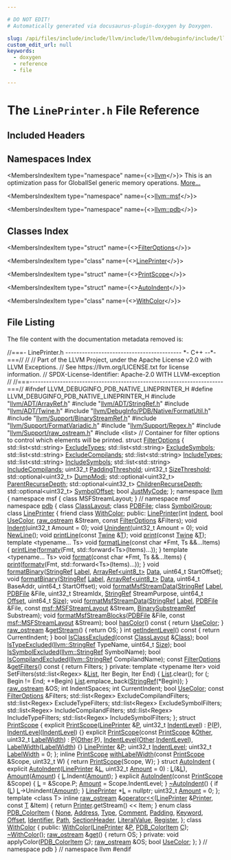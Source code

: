 ```yaml
---

# DO NOT EDIT!
# Automatically generated via docusaurus-plugin-doxygen by Doxygen.

slug: /api/files/include/include/llvm/include/llvm/debuginfo/include/llvm/debuginfo/pdb/include/llvm/debuginfo/pdb/native/lineprinter-h
custom_edit_url: null
keywords:
  - doxygen
  - reference
  - file

---
```





# The `LinePrinter.h` File Reference

<DoxygenPage pluginConfig={pluginConfig}>



## Included Headers

<IncludesList>
<IncludesListItem
  filePath="llvm/ADT/ArrayRef.h"
  permalink="/docs/api/files/include/include/llvm/include/llvm/adt/arrayref-h"
  isLocal="true" />
<IncludesListItem
  filePath="llvm/ADT/StringRef.h"
  permalink="/docs/api/files/include/include/llvm/include/llvm/adt/stringref-h"
  isLocal="true" />
<IncludesListItem
  filePath="llvm/ADT/Twine.h"
  permalink="/docs/api/files/include/include/llvm/include/llvm/adt/twine-h"
  isLocal="true" />
<IncludesListItem
  filePath="llvm/DebugInfo/PDB/Native/FormatUtil.h"
  permalink="/docs/api/files/include/include/llvm/include/llvm/debuginfo/include/llvm/debuginfo/pdb/include/llvm/debuginfo/pdb/native/formatutil-h"
  isLocal="true" />
<IncludesListItem
  filePath="llvm/Support/BinaryStreamRef.h"
  permalink="/docs/api/files/include/include/llvm/include/llvm/support/binarystreamref-h"
  isLocal="true" />
<IncludesListItem
  filePath="llvm/Support/FormatVariadic.h"
  permalink="/docs/api/files/include/include/llvm/include/llvm/support/formatvariadic-h"
  isLocal="true" />
<IncludesListItem
  filePath="llvm/Support/Regex.h"
  permalink="/docs/api/files/include/include/llvm/include/llvm/support/regex-h"
  isLocal="true" />
<IncludesListItem
  filePath="llvm/Support/raw_ostream.h"
  permalink="/docs/api/files/include/include/llvm/include/llvm/support/raw-ostream-h"
  isLocal="true" />
<IncludesListItem
  filePath="list"
  permalink=""
  isLocal="false" />
</IncludesList>

## Namespaces Index

<MembersIndex>

<MembersIndexItem
  type="namespace"
  name={<><a href="/docs/api/namespaces/llvm">llvm</a></>}>
This is an optimization pass for GlobalISel generic memory operations. <a href="/docs/api/namespaces/llvm/#details">More...</a>
</MembersIndexItem>

<MembersIndexItem
  type="namespace"
  name={<><a href="/docs/api/namespaces/llvm/msf">llvm::msf</a></>}>
</MembersIndexItem>

<MembersIndexItem
  type="namespace"
  name={<><a href="/docs/api/namespaces/llvm/pdb">llvm::pdb</a></>}>
</MembersIndexItem>

</MembersIndex>

## Classes Index

<MembersIndex>

<MembersIndexItem
  type="struct"
  name={<><a href="/docs/api/structs/filteroptions">FilterOptions</a></>}>
</MembersIndexItem>

<MembersIndexItem
  type="class"
  name={<><a href="/docs/api/classes/llvm/pdb/lineprinter">LinePrinter</a></>}>
</MembersIndexItem>

<MembersIndexItem
  type="struct"
  name={<><a href="/docs/api/structs/llvm/pdb/printscope">PrintScope</a></>}>
</MembersIndexItem>

<MembersIndexItem
  type="struct"
  name={<><a href="/docs/api/structs/llvm/pdb/autoindent">AutoIndent</a></>}>
</MembersIndexItem>

<MembersIndexItem
  type="class"
  name={<><a href="/docs/api/classes/llvm/pdb/withcolor">WithColor</a></>}>
</MembersIndexItem>

</MembersIndex>


## File Listing

The file content with the documentation metadata removed is:

<ProgramListing>

<Link id="l00001" /><CodeLine lineNumber="1"><span class="doxyHighlightComment">//===- LinePrinter.h ------------------------------------------ &#42;- C++ --&#42;-===//</span></CodeLine>
<Link id="l00002" /><CodeLine lineNumber="2"><span class="doxyHighlightComment">//</span></CodeLine>
<Link id="l00003" /><CodeLine lineNumber="3"><span class="doxyHighlightComment">// Part of the LLVM Project, under the Apache License v2.0 with LLVM Exceptions.</span></CodeLine>
<Link id="l00004" /><CodeLine lineNumber="4"><span class="doxyHighlightComment">// See https://llvm.org/LICENSE.txt for license information.</span></CodeLine>
<Link id="l00005" /><CodeLine lineNumber="5"><span class="doxyHighlightComment">// SPDX-License-Identifier: Apache-2.0 WITH LLVM-exception</span></CodeLine>
<Link id="l00006" /><CodeLine lineNumber="6"><span class="doxyHighlightComment">//</span></CodeLine>
<Link id="l00007" /><CodeLine lineNumber="7"><span class="doxyHighlightComment">//===----------------------------------------------------------------------===//</span></CodeLine>
<Link id="l00008" /><CodeLine lineNumber="8"></CodeLine>
<Link id="l00009" /><CodeLine lineNumber="9"><span class="doxyHighlightPreprocessor">#ifndef LLVM&#95;DEBUGINFO&#95;PDB&#95;NATIVE&#95;LINEPRINTER&#95;H</span></CodeLine>
<Link id="l00010" /><CodeLine lineNumber="10"><span class="doxyHighlightPreprocessor">#define LLVM&#95;DEBUGINFO&#95;PDB&#95;NATIVE&#95;LINEPRINTER&#95;H</span></CodeLine>
<Link id="l00011" /><CodeLine lineNumber="11"></CodeLine>
<Link id="l00012" /><CodeLine lineNumber="12"><span class="doxyHighlightPreprocessor">#include &quot;<a href="/docs/api/files/include/include/llvm/include/llvm/adt/arrayref-h">llvm/ADT/ArrayRef.h</a>&quot;</span></CodeLine>
<Link id="l00013" /><CodeLine lineNumber="13"><span class="doxyHighlightPreprocessor">#include &quot;<a href="/docs/api/files/include/include/llvm/include/llvm/adt/stringref-h">llvm/ADT/StringRef.h</a>&quot;</span></CodeLine>
<Link id="l00014" /><CodeLine lineNumber="14"><span class="doxyHighlightPreprocessor">#include &quot;<a href="/docs/api/files/include/include/llvm/include/llvm/adt/twine-h">llvm/ADT/Twine.h</a>&quot;</span></CodeLine>
<Link id="l00015" /><CodeLine lineNumber="15"><span class="doxyHighlightPreprocessor">#include &quot;<a href="/docs/api/files/include/include/llvm/include/llvm/debuginfo/include/llvm/debuginfo/pdb/include/llvm/debuginfo/pdb/native/formatutil-h">llvm/DebugInfo/PDB/Native/FormatUtil.h</a>&quot;</span></CodeLine>
<Link id="l00016" /><CodeLine lineNumber="16"><span class="doxyHighlightPreprocessor">#include &quot;<a href="/docs/api/files/include/include/llvm/include/llvm/support/binarystreamref-h">llvm/Support/BinaryStreamRef.h</a>&quot;</span></CodeLine>
<Link id="l00017" /><CodeLine lineNumber="17"><span class="doxyHighlightPreprocessor">#include &quot;<a href="/docs/api/files/include/include/llvm/include/llvm/support/formatvariadic-h">llvm/Support/FormatVariadic.h</a>&quot;</span></CodeLine>
<Link id="l00018" /><CodeLine lineNumber="18"><span class="doxyHighlightPreprocessor">#include &quot;<a href="/docs/api/files/include/include/llvm/include/llvm/support/regex-h">llvm/Support/Regex.h</a>&quot;</span></CodeLine>
<Link id="l00019" /><CodeLine lineNumber="19"><span class="doxyHighlightPreprocessor">#include &quot;<a href="/docs/api/files/include/include/llvm/include/llvm/support/raw-ostream-h">llvm/Support/raw&#95;ostream.h</a>&quot;</span></CodeLine>
<Link id="l00020" /><CodeLine lineNumber="20"></CodeLine>
<Link id="l00021" /><CodeLine lineNumber="21"><span class="doxyHighlightPreprocessor">#include &lt;list&gt;</span></CodeLine>
<Link id="l00022" /><CodeLine lineNumber="22"></CodeLine>
<Link id="l00023" /><CodeLine lineNumber="23"><span class="doxyHighlightComment">// Container for filter options to control which elements will be printed.</span></CodeLine>
<Link id="l00024" /><CodeLine lineNumber="24" lineLink="/docs/api/structs/filteroptions"><span class="doxyHighlightKeyword">struct </span><span class="doxyHighlight"><a href="/docs/api/structs/filteroptions">FilterOptions</a> &#123;</span></CodeLine>
<Link id="l00025" /><CodeLine lineNumber="25" lineLink="/docs/api/structs/filteroptions/#a77331ae29b729be80f78c0ea92cb1962"><span class="doxyHighlight">  std::list&lt;std::string&gt; <a href="/docs/api/structs/filteroptions/#a77331ae29b729be80f78c0ea92cb1962">ExcludeTypes</a>;</span></CodeLine>
<Link id="l00026" /><CodeLine lineNumber="26" lineLink="/docs/api/structs/filteroptions/#afc4202e97c6068b80aeac14a198d63e3"><span class="doxyHighlight">  std::list&lt;std::string&gt; <a href="/docs/api/structs/filteroptions/#afc4202e97c6068b80aeac14a198d63e3">ExcludeSymbols</a>;</span></CodeLine>
<Link id="l00027" /><CodeLine lineNumber="27" lineLink="/docs/api/structs/filteroptions/#a99cb9205d334dab56c010ae0c034224b"><span class="doxyHighlight">  std::list&lt;std::string&gt; <a href="/docs/api/structs/filteroptions/#a99cb9205d334dab56c010ae0c034224b">ExcludeCompilands</a>;</span></CodeLine>
<Link id="l00028" /><CodeLine lineNumber="28" lineLink="/docs/api/structs/filteroptions/#a3d758f06422392a7e4425fe1cd12cc4b"><span class="doxyHighlight">  std::list&lt;std::string&gt; <a href="/docs/api/structs/filteroptions/#a3d758f06422392a7e4425fe1cd12cc4b">IncludeTypes</a>;</span></CodeLine>
<Link id="l00029" /><CodeLine lineNumber="29" lineLink="/docs/api/structs/filteroptions/#a479617a7fa02c10b6b9ecb6ed364b838"><span class="doxyHighlight">  std::list&lt;std::string&gt; <a href="/docs/api/structs/filteroptions/#a479617a7fa02c10b6b9ecb6ed364b838">IncludeSymbols</a>;</span></CodeLine>
<Link id="l00030" /><CodeLine lineNumber="30" lineLink="/docs/api/structs/filteroptions/#a0b6de7de240d4d3e70960a12c605d810"><span class="doxyHighlight">  std::list&lt;std::string&gt; <a href="/docs/api/structs/filteroptions/#a0b6de7de240d4d3e70960a12c605d810">IncludeCompilands</a>;</span></CodeLine>
<Link id="l00031" /><CodeLine lineNumber="31" lineLink="/docs/api/structs/filteroptions/#a8a3965f0f9023796409a6ce0adbf6dd2"><span class="doxyHighlight">  uint32&#95;t <a href="/docs/api/structs/filteroptions/#a8a3965f0f9023796409a6ce0adbf6dd2">PaddingThreshold</a>;</span></CodeLine>
<Link id="l00032" /><CodeLine lineNumber="32" lineLink="/docs/api/structs/filteroptions/#a685eeb3316d3a8ee9a1ac0301444a1d9"><span class="doxyHighlight">  uint32&#95;t <a href="/docs/api/structs/filteroptions/#a685eeb3316d3a8ee9a1ac0301444a1d9">SizeThreshold</a>;</span></CodeLine>
<Link id="l00033" /><CodeLine lineNumber="33" lineLink="/docs/api/structs/filteroptions/#a2d525e3a24602744ac40a123a28ca72f"><span class="doxyHighlight">  std::optional&lt;uint32&#95;t&gt; <a href="/docs/api/structs/filteroptions/#a2d525e3a24602744ac40a123a28ca72f">DumpModi</a>;</span></CodeLine>
<Link id="l00034" /><CodeLine lineNumber="34" lineLink="/docs/api/structs/filteroptions/#af2ed8b6ec2567421eaf2b9051c4b9ab2"><span class="doxyHighlight">  std::optional&lt;uint32&#95;t&gt; <a href="/docs/api/structs/filteroptions/#af2ed8b6ec2567421eaf2b9051c4b9ab2">ParentRecurseDepth</a>;</span></CodeLine>
<Link id="l00035" /><CodeLine lineNumber="35" lineLink="/docs/api/structs/filteroptions/#a7ca4df2d62c5b0ad798ceb0e99ae6ed3"><span class="doxyHighlight">  std::optional&lt;uint32&#95;t&gt; <a href="/docs/api/structs/filteroptions/#a7ca4df2d62c5b0ad798ceb0e99ae6ed3">ChildrenRecurseDepth</a>;</span></CodeLine>
<Link id="l00036" /><CodeLine lineNumber="36" lineLink="/docs/api/structs/filteroptions/#a7bad0a90c6d8848417ce7cf5788fac91"><span class="doxyHighlight">  std::optional&lt;uint32&#95;t&gt; <a href="/docs/api/structs/filteroptions/#a7bad0a90c6d8848417ce7cf5788fac91">SymbolOffset</a>;</span></CodeLine>
<Link id="l00037" /><CodeLine lineNumber="37" lineLink="/docs/api/structs/filteroptions/#a387d33290ad25f47f6c35043314500f0"><span class="doxyHighlight">  </span><span class="doxyHighlightKeywordType">bool</span><span class="doxyHighlight"> <a href="/docs/api/structs/filteroptions/#a387d33290ad25f47f6c35043314500f0">JustMyCode</a>;</span></CodeLine>
<Link id="l00038" /><CodeLine lineNumber="38"><span class="doxyHighlight">&#125;;</span></CodeLine>
<Link id="l00039" /><CodeLine lineNumber="39"></CodeLine>
<Link id="l00040" /><CodeLine lineNumber="40"><span class="doxyHighlightKeyword">namespace </span><span class="doxyHighlight"><a href="/docs/api/namespaces/llvm">llvm</a> &#123;</span></CodeLine>
<Link id="l00041" /><CodeLine lineNumber="41"><span class="doxyHighlightKeyword">namespace </span><span class="doxyHighlight">msf &#123;</span></CodeLine>
<Link id="l00042" /><CodeLine lineNumber="42"><span class="doxyHighlightKeyword">class </span><span class="doxyHighlight">MSFStreamLayout;</span></CodeLine>
<Link id="l00043" /><CodeLine lineNumber="43"><span class="doxyHighlight">&#125; </span><span class="doxyHighlightComment">// namespace msf</span></CodeLine>
<Link id="l00044" /><CodeLine lineNumber="44"><span class="doxyHighlightKeyword">namespace </span><span class="doxyHighlight"><a href="/docs/api/namespaces/llvm/pdb">pdb</a> &#123;</span></CodeLine>
<Link id="l00045" /><CodeLine lineNumber="45"></CodeLine>
<Link id="l00046" /><CodeLine lineNumber="46"><span class="doxyHighlightKeyword">class </span><span class="doxyHighlight"><a href="/docs/api/classes/llvm/pdb/classlayout">ClassLayout</a>;</span></CodeLine>
<Link id="l00047" /><CodeLine lineNumber="47"><span class="doxyHighlightKeyword">class </span><span class="doxyHighlight"><a href="/docs/api/classes/llvm/pdb/pdbfile">PDBFile</a>;</span></CodeLine>
<Link id="l00048" /><CodeLine lineNumber="48"><span class="doxyHighlightKeyword">class </span><span class="doxyHighlight"><a href="/docs/api/classes/llvm/pdb/symbolgroup">SymbolGroup</a>;</span></CodeLine>
<Link id="l00049" /><CodeLine lineNumber="49"></CodeLine>
<Link id="l00050" /><CodeLine lineNumber="50" lineLink="/docs/api/classes/llvm/pdb/lineprinter"><span class="doxyHighlightKeyword">class </span><span class="doxyHighlight"><a href="/docs/api/classes/llvm/pdb/lineprinter/#abe1f3d6f97dc0b1e90301a5cf1efbfa0">LinePrinter</a> &#123;</span></CodeLine>
<Link id="l00051" /><CodeLine lineNumber="51" lineLink="/docs/api/classes/llvm/pdb/lineprinter/#ab020300812c61b2e8b278fc3f2b90e19"><span class="doxyHighlight">  </span><span class="doxyHighlightKeyword">friend</span><span class="doxyHighlight"> </span><span class="doxyHighlightKeyword">class </span><span class="doxyHighlight"><a href="/docs/api/classes/llvm/pdb/lineprinter/#ab020300812c61b2e8b278fc3f2b90e19">WithColor</a>;</span></CodeLine>
<Link id="l00052" /><CodeLine lineNumber="52"></CodeLine>
<Link id="l00053" /><CodeLine lineNumber="53"><span class="doxyHighlightKeyword">public</span><span class="doxyHighlight">:</span></CodeLine>
<Link id="l00054" /><CodeLine lineNumber="54"><span class="doxyHighlight">  <a href="/docs/api/classes/llvm/pdb/lineprinter/#abe1f3d6f97dc0b1e90301a5cf1efbfa0">LinePrinter</a>(</span><span class="doxyHighlightKeywordType">int</span><span class="doxyHighlight"> <a href="/docs/api/classes/llvm/pdb/lineprinter/#aff65b72d93ef36f0804f334f97a07cc8">Indent</a>, </span><span class="doxyHighlightKeywordType">bool</span><span class="doxyHighlight"> <a href="/docs/api/files/lib/lib/support/withcolor-cpp/#aa02187bd9b39a38a9d8f65edf7995c8f">UseColor</a>, <a href="/docs/api/classes/llvm/raw-ostream">raw&#95;ostream</a> &amp;Stream,</span></CodeLine>
<Link id="l00055" /><CodeLine lineNumber="55"><span class="doxyHighlight">              </span><span class="doxyHighlightKeyword">const</span><span class="doxyHighlight"> <a href="/docs/api/structs/filteroptions">FilterOptions</a> &amp;Filters);</span></CodeLine>
<Link id="l00056" /><CodeLine lineNumber="56"></CodeLine>
<Link id="l00057" /><CodeLine lineNumber="57"><span class="doxyHighlight">  </span><span class="doxyHighlightKeywordType">void</span><span class="doxyHighlight"> <a href="/docs/api/classes/llvm/pdb/lineprinter/#aff65b72d93ef36f0804f334f97a07cc8">Indent</a>(uint32&#95;t Amount = 0);</span></CodeLine>
<Link id="l00058" /><CodeLine lineNumber="58"><span class="doxyHighlight">  </span><span class="doxyHighlightKeywordType">void</span><span class="doxyHighlight"> <a href="/docs/api/classes/llvm/pdb/lineprinter/#a4f169af210cc9ef09bfdbf912ff84d3f">Unindent</a>(uint32&#95;t Amount = 0);</span></CodeLine>
<Link id="l00059" /><CodeLine lineNumber="59"><span class="doxyHighlight">  </span><span class="doxyHighlightKeywordType">void</span><span class="doxyHighlight"> <a href="/docs/api/classes/llvm/pdb/lineprinter/#a52b2321c96e1591015daa0ea9caec53a">NewLine</a>();</span></CodeLine>
<Link id="l00060" /><CodeLine lineNumber="60"></CodeLine>
<Link id="l00061" /><CodeLine lineNumber="61"><span class="doxyHighlight">  </span><span class="doxyHighlightKeywordType">void</span><span class="doxyHighlight"> <a href="/docs/api/classes/llvm/pdb/lineprinter/#a2b215cbbcaae2066e937d906983ce3dd">printLine</a>(</span><span class="doxyHighlightKeyword">const</span><span class="doxyHighlight"> <a href="/docs/api/classes/llvm/twine">Twine</a> &amp;<a href="/docs/api/files/lib/lib/target/lib/target/mips/mips16isellowering-cpp/#a0acb682b8260ab1c60b918599864e2e5">T</a>);</span></CodeLine>
<Link id="l00062" /><CodeLine lineNumber="62"><span class="doxyHighlight">  </span><span class="doxyHighlightKeywordType">void</span><span class="doxyHighlight"> <a href="/docs/api/classes/llvm/pdb/lineprinter/#a06a3f5b644b5e169772cfa7a8ec7a027">print</a>(</span><span class="doxyHighlightKeyword">const</span><span class="doxyHighlight"> <a href="/docs/api/classes/llvm/twine">Twine</a> &amp;<a href="/docs/api/files/lib/lib/target/lib/target/mips/mips16isellowering-cpp/#a0acb682b8260ab1c60b918599864e2e5">T</a>);</span></CodeLine>
<Link id="l00063" /><CodeLine lineNumber="63" lineLink="/docs/api/classes/llvm/pdb/lineprinter/#ad5b00a8bd5cb91805f8cb436a71851ce"><span class="doxyHighlight">  </span><span class="doxyHighlightKeyword">template</span><span class="doxyHighlight"> &lt;</span><span class="doxyHighlightKeyword">typename</span><span class="doxyHighlight">... Ts&gt; </span><span class="doxyHighlightKeywordType">void</span><span class="doxyHighlight"> <a href="/docs/api/classes/llvm/pdb/lineprinter/#ad5b00a8bd5cb91805f8cb436a71851ce">formatLine</a>(</span><span class="doxyHighlightKeyword">const</span><span class="doxyHighlight"> </span><span class="doxyHighlightKeywordType">char</span><span class="doxyHighlight"> &#42;Fmt, Ts &amp;&amp;...Items) &#123;</span></CodeLine>
<Link id="l00064" /><CodeLine lineNumber="64"><span class="doxyHighlight">    <a href="/docs/api/classes/llvm/pdb/lineprinter/#a2b215cbbcaae2066e937d906983ce3dd">printLine</a>(<a href="/docs/api/namespaces/llvm/#a653cce37b80c03eebe7a00520a8eabb6">formatv</a>(Fmt, std::forward&lt;Ts&gt;(Items)...));</span></CodeLine>
<Link id="l00065" /><CodeLine lineNumber="65"><span class="doxyHighlight">  &#125;</span></CodeLine>
<Link id="l00066" /><CodeLine lineNumber="66" lineLink="/docs/api/classes/llvm/pdb/lineprinter/#a23dcb62443eb6e965c1ced9ed3741785"><span class="doxyHighlight">  </span><span class="doxyHighlightKeyword">template</span><span class="doxyHighlight"> &lt;</span><span class="doxyHighlightKeyword">typename</span><span class="doxyHighlight">... Ts&gt; </span><span class="doxyHighlightKeywordType">void</span><span class="doxyHighlight"> <a href="/docs/api/classes/llvm/pdb/lineprinter/#a23dcb62443eb6e965c1ced9ed3741785">format</a>(</span><span class="doxyHighlightKeyword">const</span><span class="doxyHighlight"> </span><span class="doxyHighlightKeywordType">char</span><span class="doxyHighlight"> &#42;Fmt, Ts &amp;&amp;...Items) &#123;</span></CodeLine>
<Link id="l00067" /><CodeLine lineNumber="67"><span class="doxyHighlight">    <a href="/docs/api/classes/llvm/pdb/lineprinter/#a06a3f5b644b5e169772cfa7a8ec7a027">print</a>(<a href="/docs/api/namespaces/llvm/#a653cce37b80c03eebe7a00520a8eabb6">formatv</a>(Fmt, std::forward&lt;Ts&gt;(Items)...));</span></CodeLine>
<Link id="l00068" /><CodeLine lineNumber="68"><span class="doxyHighlight">  &#125;</span></CodeLine>
<Link id="l00069" /><CodeLine lineNumber="69"></CodeLine>
<Link id="l00070" /><CodeLine lineNumber="70"><span class="doxyHighlight">  </span><span class="doxyHighlightKeywordType">void</span><span class="doxyHighlight"> <a href="/docs/api/classes/llvm/pdb/lineprinter/#adae521bf88b566975bea915d1b62a4b0">formatBinary</a>(<a href="/docs/api/classes/llvm/stringref">StringRef</a> <a href="/docs/api/namespaces/llvm/pdb/#a33e853ec74d48b1340d1d4bae772d30bab021df6aac4654c454f46c77646e745f">Label</a>, <a href="/docs/api/classes/llvm/arrayref">ArrayRef&lt;uint8&#95;t&gt;</a> <a href="/docs/api/namespaces/llvm/pdb/#a33e853ec74d48b1340d1d4bae772d30baf6068daa29dbb05a7ead1e3b5a48bbee">Data</a>,</span></CodeLine>
<Link id="l00071" /><CodeLine lineNumber="71"><span class="doxyHighlight">                    uint64&#95;t StartOffset);</span></CodeLine>
<Link id="l00072" /><CodeLine lineNumber="72"><span class="doxyHighlight">  </span><span class="doxyHighlightKeywordType">void</span><span class="doxyHighlight"> <a href="/docs/api/classes/llvm/pdb/lineprinter/#adae521bf88b566975bea915d1b62a4b0">formatBinary</a>(<a href="/docs/api/classes/llvm/stringref">StringRef</a> <a href="/docs/api/namespaces/llvm/pdb/#a33e853ec74d48b1340d1d4bae772d30bab021df6aac4654c454f46c77646e745f">Label</a>, <a href="/docs/api/classes/llvm/arrayref">ArrayRef&lt;uint8&#95;t&gt;</a> <a href="/docs/api/namespaces/llvm/pdb/#a33e853ec74d48b1340d1d4bae772d30baf6068daa29dbb05a7ead1e3b5a48bbee">Data</a>, uint64&#95;t BaseAddr,</span></CodeLine>
<Link id="l00073" /><CodeLine lineNumber="73"><span class="doxyHighlight">                    uint64&#95;t StartOffset);</span></CodeLine>
<Link id="l00074" /><CodeLine lineNumber="74"></CodeLine>
<Link id="l00075" /><CodeLine lineNumber="75"><span class="doxyHighlight">  </span><span class="doxyHighlightKeywordType">void</span><span class="doxyHighlight"> <a href="/docs/api/classes/llvm/pdb/lineprinter/#a6060a150c1da2417e904c7ce98eb1297">formatMsfStreamData</a>(<a href="/docs/api/classes/llvm/stringref">StringRef</a> <a href="/docs/api/namespaces/llvm/pdb/#a33e853ec74d48b1340d1d4bae772d30bab021df6aac4654c454f46c77646e745f">Label</a>, <a href="/docs/api/classes/llvm/pdb/pdbfile">PDBFile</a> &amp;File, uint32&#95;t StreamIdx,</span></CodeLine>
<Link id="l00076" /><CodeLine lineNumber="76"><span class="doxyHighlight">                           <a href="/docs/api/classes/llvm/stringref">StringRef</a> StreamPurpose, uint64&#95;t <a href="/docs/api/namespaces/llvm/pdb/#ac10322dc19a928c2dbb83ec9689dc23cadfd0a82c4bf37b1e90b690a22a20692e">Offset</a>,</span></CodeLine>
<Link id="l00077" /><CodeLine lineNumber="77"><span class="doxyHighlight">                           uint64&#95;t <a href="/docs/api/files/lib/lib/analysis/inlineorder-cpp/#a7ee6f0cb51c3b9056199e9a0001fe8c3a6f6cb72d544962fa333e2e34ce64f719">Size</a>);</span></CodeLine>
<Link id="l00078" /><CodeLine lineNumber="78"><span class="doxyHighlight">  </span><span class="doxyHighlightKeywordType">void</span><span class="doxyHighlight"> <a href="/docs/api/classes/llvm/pdb/lineprinter/#a6060a150c1da2417e904c7ce98eb1297">formatMsfStreamData</a>(<a href="/docs/api/classes/llvm/stringref">StringRef</a> <a href="/docs/api/namespaces/llvm/pdb/#a33e853ec74d48b1340d1d4bae772d30bab021df6aac4654c454f46c77646e745f">Label</a>, <a href="/docs/api/classes/llvm/pdb/pdbfile">PDBFile</a> &amp;File,</span></CodeLine>
<Link id="l00079" /><CodeLine lineNumber="79"><span class="doxyHighlight">                           </span><span class="doxyHighlightKeyword">const</span><span class="doxyHighlight"> <a href="/docs/api/classes/llvm/msf/msfstreamlayout">msf::MSFStreamLayout</a> &amp;Stream,</span></CodeLine>
<Link id="l00080" /><CodeLine lineNumber="80"><span class="doxyHighlight">                           <a href="/docs/api/structs/llvm/binarysubstreamref">BinarySubstreamRef</a> Substream);</span></CodeLine>
<Link id="l00081" /><CodeLine lineNumber="81"><span class="doxyHighlight">  </span><span class="doxyHighlightKeywordType">void</span><span class="doxyHighlight"> <a href="/docs/api/classes/llvm/pdb/lineprinter/#acee6d10b60b317467fecb1028dcec0ec">formatMsfStreamBlocks</a>(<a href="/docs/api/classes/llvm/pdb/pdbfile">PDBFile</a> &amp;File, </span><span class="doxyHighlightKeyword">const</span><span class="doxyHighlight"> <a href="/docs/api/classes/llvm/msf/msfstreamlayout">msf::MSFStreamLayout</a> &amp;Stream);</span></CodeLine>
<Link id="l00082" /><CodeLine lineNumber="82"></CodeLine>
<Link id="l00083" /><CodeLine lineNumber="83" lineLink="/docs/api/classes/llvm/pdb/lineprinter/#a02c6a8bb7205b8a65beabf41c99fc544"><span class="doxyHighlight">  </span><span class="doxyHighlightKeywordType">bool</span><span class="doxyHighlight"> <a href="/docs/api/classes/llvm/pdb/lineprinter/#a02c6a8bb7205b8a65beabf41c99fc544">hasColor</a>()</span><span class="doxyHighlightKeyword"> const </span><span class="doxyHighlight">&#123; </span><span class="doxyHighlightKeywordFlow">return</span><span class="doxyHighlight"> <a href="/docs/api/files/lib/lib/support/withcolor-cpp/#aa02187bd9b39a38a9d8f65edf7995c8f">UseColor</a>; &#125;</span></CodeLine>
<Link id="l00084" /><CodeLine lineNumber="84" lineLink="/docs/api/classes/llvm/pdb/lineprinter/#a8fb33881ea2e5f23b128117f6042c667"><span class="doxyHighlight">  <a href="/docs/api/classes/llvm/raw-ostream">raw&#95;ostream</a> &amp;<a href="/docs/api/classes/llvm/pdb/lineprinter/#a8fb33881ea2e5f23b128117f6042c667">getStream</a>() &#123; </span><span class="doxyHighlightKeywordFlow">return</span><span class="doxyHighlight"> OS; &#125;</span></CodeLine>
<Link id="l00085" /><CodeLine lineNumber="85" lineLink="/docs/api/classes/llvm/pdb/lineprinter/#a6bf6a0403fb0812672439a26e53c4725"><span class="doxyHighlight">  </span><span class="doxyHighlightKeywordType">int</span><span class="doxyHighlight"> <a href="/docs/api/classes/llvm/pdb/lineprinter/#a6bf6a0403fb0812672439a26e53c4725">getIndentLevel</a>()</span><span class="doxyHighlightKeyword"> const </span><span class="doxyHighlight">&#123; </span><span class="doxyHighlightKeywordFlow">return</span><span class="doxyHighlight"> CurrentIndent; &#125;</span></CodeLine>
<Link id="l00086" /><CodeLine lineNumber="86"></CodeLine>
<Link id="l00087" /><CodeLine lineNumber="87"><span class="doxyHighlight">  </span><span class="doxyHighlightKeywordType">bool</span><span class="doxyHighlight"> <a href="/docs/api/classes/llvm/pdb/lineprinter/#af680bb028891c0032e9f153be42c2f19">IsClassExcluded</a>(</span><span class="doxyHighlightKeyword">const</span><span class="doxyHighlight"> <a href="/docs/api/classes/llvm/pdb/classlayout">ClassLayout</a> &amp;<a href="/docs/api/namespaces/llvm/pdb/#a2ffaff61a965c84730991ba39b8fde85a9bd81329febf6efe22788e03ddeaf0af">Class</a>);</span></CodeLine>
<Link id="l00088" /><CodeLine lineNumber="88"><span class="doxyHighlight">  </span><span class="doxyHighlightKeywordType">bool</span><span class="doxyHighlight"> <a href="/docs/api/classes/llvm/pdb/lineprinter/#ae40a6397c6bed882e028468e6b6676f9">IsTypeExcluded</a>(<a href="/docs/api/classes/llvm/stringref">llvm::StringRef</a> TypeName, uint64&#95;t <a href="/docs/api/files/lib/lib/analysis/inlineorder-cpp/#a7ee6f0cb51c3b9056199e9a0001fe8c3a6f6cb72d544962fa333e2e34ce64f719">Size</a>);</span></CodeLine>
<Link id="l00089" /><CodeLine lineNumber="89"><span class="doxyHighlight">  </span><span class="doxyHighlightKeywordType">bool</span><span class="doxyHighlight"> <a href="/docs/api/classes/llvm/pdb/lineprinter/#a71c1a77c30aa35d9e9bb74e18f7f2686">IsSymbolExcluded</a>(<a href="/docs/api/classes/llvm/stringref">llvm::StringRef</a> SymbolName);</span></CodeLine>
<Link id="l00090" /><CodeLine lineNumber="90"><span class="doxyHighlight">  </span><span class="doxyHighlightKeywordType">bool</span><span class="doxyHighlight"> <a href="/docs/api/classes/llvm/pdb/lineprinter/#afbc843e33d8d73463cb68af410a8a532">IsCompilandExcluded</a>(<a href="/docs/api/classes/llvm/stringref">llvm::StringRef</a> CompilandName);</span></CodeLine>
<Link id="l00091" /><CodeLine lineNumber="91"></CodeLine>
<Link id="l00092" /><CodeLine lineNumber="92" lineLink="/docs/api/classes/llvm/pdb/lineprinter/#a2b3cf5baf33a6e110b0ab78f038bf2bb"><span class="doxyHighlight">  </span><span class="doxyHighlightKeyword">const</span><span class="doxyHighlight"> <a href="/docs/api/structs/filteroptions">FilterOptions</a> &amp;<a href="/docs/api/classes/llvm/pdb/lineprinter/#a2b3cf5baf33a6e110b0ab78f038bf2bb">getFilters</a>()</span><span class="doxyHighlightKeyword"> const </span><span class="doxyHighlight">&#123; </span><span class="doxyHighlightKeywordFlow">return</span><span class="doxyHighlight"> Filters; &#125;</span></CodeLine>
<Link id="l00093" /><CodeLine lineNumber="93"></CodeLine>
<Link id="l00094" /><CodeLine lineNumber="94"><span class="doxyHighlightKeyword">private</span><span class="doxyHighlight">:</span></CodeLine>
<Link id="l00095" /><CodeLine lineNumber="95"><span class="doxyHighlight">  </span><span class="doxyHighlightKeyword">template</span><span class="doxyHighlight"> &lt;</span><span class="doxyHighlightKeyword">typename</span><span class="doxyHighlight"> Iter&gt;</span></CodeLine>
<Link id="l00096" /><CodeLine lineNumber="96"><span class="doxyHighlight">  </span><span class="doxyHighlightKeywordType">void</span><span class="doxyHighlight"> SetFilters(std::list&lt;Regex&gt; &amp;<a href="/docs/api/namespaces/llvm/#acefe92adee8725ad904c7c43649790e8a4ee29ca12c7d126654bd0e5275de6135">List</a>, Iter Begin, Iter End) &#123;</span></CodeLine>
<Link id="l00097" /><CodeLine lineNumber="97"><span class="doxyHighlight">    <a href="/docs/api/namespaces/llvm/#acefe92adee8725ad904c7c43649790e8a4ee29ca12c7d126654bd0e5275de6135">List</a>.clear();</span></CodeLine>
<Link id="l00098" /><CodeLine lineNumber="98"><span class="doxyHighlight">    </span><span class="doxyHighlightKeywordFlow">for</span><span class="doxyHighlight"> (; Begin != End; ++Begin)</span></CodeLine>
<Link id="l00099" /><CodeLine lineNumber="99"><span class="doxyHighlight">      <a href="/docs/api/namespaces/llvm/#acefe92adee8725ad904c7c43649790e8a4ee29ca12c7d126654bd0e5275de6135">List</a>.emplace&#95;back(<a href="/docs/api/classes/llvm/stringref">StringRef</a>(&#42;Begin));</span></CodeLine>
<Link id="l00100" /><CodeLine lineNumber="100"><span class="doxyHighlight">  &#125;</span></CodeLine>
<Link id="l00101" /><CodeLine lineNumber="101"></CodeLine>
<Link id="l00102" /><CodeLine lineNumber="102"><span class="doxyHighlight">  <a href="/docs/api/classes/llvm/raw-ostream">raw&#95;ostream</a> &amp;OS;</span></CodeLine>
<Link id="l00103" /><CodeLine lineNumber="103"><span class="doxyHighlight">  </span><span class="doxyHighlightKeywordType">int</span><span class="doxyHighlight"> IndentSpaces;</span></CodeLine>
<Link id="l00104" /><CodeLine lineNumber="104"><span class="doxyHighlight">  </span><span class="doxyHighlightKeywordType">int</span><span class="doxyHighlight"> CurrentIndent;</span></CodeLine>
<Link id="l00105" /><CodeLine lineNumber="105"><span class="doxyHighlight">  </span><span class="doxyHighlightKeywordType">bool</span><span class="doxyHighlight"> <a href="/docs/api/files/lib/lib/support/withcolor-cpp/#aa02187bd9b39a38a9d8f65edf7995c8f">UseColor</a>;</span></CodeLine>
<Link id="l00106" /><CodeLine lineNumber="106"><span class="doxyHighlight">  </span><span class="doxyHighlightKeyword">const</span><span class="doxyHighlight"> <a href="/docs/api/structs/filteroptions">FilterOptions</a> &amp;Filters;</span></CodeLine>
<Link id="l00107" /><CodeLine lineNumber="107"></CodeLine>
<Link id="l00108" /><CodeLine lineNumber="108"><span class="doxyHighlight">  std::list&lt;Regex&gt; ExcludeCompilandFilters;</span></CodeLine>
<Link id="l00109" /><CodeLine lineNumber="109"><span class="doxyHighlight">  std::list&lt;Regex&gt; ExcludeTypeFilters;</span></CodeLine>
<Link id="l00110" /><CodeLine lineNumber="110"><span class="doxyHighlight">  std::list&lt;Regex&gt; ExcludeSymbolFilters;</span></CodeLine>
<Link id="l00111" /><CodeLine lineNumber="111"></CodeLine>
<Link id="l00112" /><CodeLine lineNumber="112"><span class="doxyHighlight">  std::list&lt;Regex&gt; IncludeCompilandFilters;</span></CodeLine>
<Link id="l00113" /><CodeLine lineNumber="113"><span class="doxyHighlight">  std::list&lt;Regex&gt; IncludeTypeFilters;</span></CodeLine>
<Link id="l00114" /><CodeLine lineNumber="114"><span class="doxyHighlight">  std::list&lt;Regex&gt; IncludeSymbolFilters;</span></CodeLine>
<Link id="l00115" /><CodeLine lineNumber="115"><span class="doxyHighlight">&#125;;</span></CodeLine>
<Link id="l00116" /><CodeLine lineNumber="116"></CodeLine>
<Link id="l00117" /><CodeLine lineNumber="117" lineLink="/docs/api/structs/llvm/pdb/printscope"><span class="doxyHighlightKeyword">struct </span><span class="doxyHighlight"><a href="/docs/api/structs/llvm/pdb/printscope/#ad9168d753a79d46fac02b37d0222faab">PrintScope</a> &#123;</span></CodeLine>
<Link id="l00118" /><CodeLine lineNumber="118" lineLink="/docs/api/structs/llvm/pdb/printscope/#ad9168d753a79d46fac02b37d0222faab"><span class="doxyHighlight">  </span><span class="doxyHighlightKeyword">explicit</span><span class="doxyHighlight"> <a href="/docs/api/structs/llvm/pdb/printscope/#ad9168d753a79d46fac02b37d0222faab">PrintScope</a>(<a href="/docs/api/classes/llvm/pdb/lineprinter">LinePrinter</a> &amp;<a href="/docs/api/structs/llvm/pdb/printscope/#acb4658a4e2300a4acf73fcd3f7f5bce8">P</a>, uint32&#95;t <a href="/docs/api/structs/llvm/pdb/printscope/#a579df868ce5c725832f7b553ad8527b8">IndentLevel</a>)</span></CodeLine>
<Link id="l00119" /><CodeLine lineNumber="119"><span class="doxyHighlight">      : <a href="/docs/api/structs/llvm/pdb/printscope/#acb4658a4e2300a4acf73fcd3f7f5bce8">P</a>(<a href="/docs/api/structs/llvm/pdb/printscope/#acb4658a4e2300a4acf73fcd3f7f5bce8">P</a>), <a href="/docs/api/structs/llvm/pdb/printscope/#a579df868ce5c725832f7b553ad8527b8">IndentLevel</a>(<a href="/docs/api/structs/llvm/pdb/printscope/#a579df868ce5c725832f7b553ad8527b8">IndentLevel</a>) &#123;&#125;</span></CodeLine>
<Link id="l00120" /><CodeLine lineNumber="120" lineLink="/docs/api/structs/llvm/pdb/printscope/#a1f5b23ced9a77c7dcaf5cf38e6c27569"><span class="doxyHighlight">  </span><span class="doxyHighlightKeyword">explicit</span><span class="doxyHighlight"> <a href="/docs/api/structs/llvm/pdb/printscope/#a1f5b23ced9a77c7dcaf5cf38e6c27569">PrintScope</a>(</span><span class="doxyHighlightKeyword">const</span><span class="doxyHighlight"> <a href="/docs/api/structs/llvm/pdb/printscope/#ad9168d753a79d46fac02b37d0222faab">PrintScope</a> &amp;<a href="/docs/api/namespaces/llvm/#a9eb4f5b98b70ee4fab9614ed58282c1fa6311ae17c1ee52b36e68aaf4ad066387">Other</a>, uint32&#95;t <a href="/docs/api/structs/llvm/pdb/printscope/#a20f5ddf96a95992f5179ca2562a0527c">LabelWidth</a>)</span></CodeLine>
<Link id="l00121" /><CodeLine lineNumber="121"><span class="doxyHighlight">      : <a href="/docs/api/structs/llvm/pdb/printscope/#acb4658a4e2300a4acf73fcd3f7f5bce8">P</a>(<a href="/docs/api/namespaces/llvm/#a9eb4f5b98b70ee4fab9614ed58282c1fa6311ae17c1ee52b36e68aaf4ad066387">Other</a>.<a href="/docs/api/structs/llvm/pdb/printscope/#acb4658a4e2300a4acf73fcd3f7f5bce8">P</a>), <a href="/docs/api/structs/llvm/pdb/printscope/#a579df868ce5c725832f7b553ad8527b8">IndentLevel</a>(<a href="/docs/api/namespaces/llvm/#a9eb4f5b98b70ee4fab9614ed58282c1fa6311ae17c1ee52b36e68aaf4ad066387">Other</a>.<a href="/docs/api/structs/llvm/pdb/printscope/#a579df868ce5c725832f7b553ad8527b8">IndentLevel</a>), <a href="/docs/api/structs/llvm/pdb/printscope/#a20f5ddf96a95992f5179ca2562a0527c">LabelWidth</a>(<a href="/docs/api/structs/llvm/pdb/printscope/#a20f5ddf96a95992f5179ca2562a0527c">LabelWidth</a>) &#123;&#125;</span></CodeLine>
<Link id="l00122" /><CodeLine lineNumber="122"></CodeLine>
<Link id="l00123" /><CodeLine lineNumber="123" lineLink="/docs/api/structs/llvm/pdb/printscope/#acb4658a4e2300a4acf73fcd3f7f5bce8"><span class="doxyHighlight">  <a href="/docs/api/classes/llvm/pdb/lineprinter">LinePrinter</a> &amp;<a href="/docs/api/structs/llvm/pdb/printscope/#acb4658a4e2300a4acf73fcd3f7f5bce8">P</a>;</span></CodeLine>
<Link id="l00124" /><CodeLine lineNumber="124" lineLink="/docs/api/structs/llvm/pdb/printscope/#a579df868ce5c725832f7b553ad8527b8"><span class="doxyHighlight">  uint32&#95;t <a href="/docs/api/structs/llvm/pdb/printscope/#a579df868ce5c725832f7b553ad8527b8">IndentLevel</a>;</span></CodeLine>
<Link id="l00125" /><CodeLine lineNumber="125" lineLink="/docs/api/structs/llvm/pdb/printscope/#a20f5ddf96a95992f5179ca2562a0527c"><span class="doxyHighlight">  uint32&#95;t <a href="/docs/api/structs/llvm/pdb/printscope/#a20f5ddf96a95992f5179ca2562a0527c">LabelWidth</a> = 0;</span></CodeLine>
<Link id="l00126" /><CodeLine lineNumber="126"><span class="doxyHighlight">&#125;;</span></CodeLine>
<Link id="l00127" /><CodeLine lineNumber="127"></CodeLine>
<Link id="l00128" /><CodeLine lineNumber="128" lineLink="/docs/api/namespaces/llvm/pdb/#a30e347bda0736d047e972f2173c20fbc"><span class="doxyHighlightKeyword">inline</span><span class="doxyHighlight"> <a href="/docs/api/structs/llvm/pdb/printscope">PrintScope</a> <a href="/docs/api/namespaces/llvm/pdb/#a30e347bda0736d047e972f2173c20fbc">withLabelWidth</a>(</span><span class="doxyHighlightKeyword">const</span><span class="doxyHighlight"> <a href="/docs/api/structs/llvm/pdb/printscope">PrintScope</a> &amp;Scope, uint32&#95;t W) &#123;</span></CodeLine>
<Link id="l00129" /><CodeLine lineNumber="129"><span class="doxyHighlight">  </span><span class="doxyHighlightKeywordFlow">return</span><span class="doxyHighlight"> <a href="/docs/api/structs/llvm/pdb/printscope">PrintScope</a>&#123;Scope, W&#125;;</span></CodeLine>
<Link id="l00130" /><CodeLine lineNumber="130"><span class="doxyHighlight">&#125;</span></CodeLine>
<Link id="l00131" /><CodeLine lineNumber="131"></CodeLine>
<Link id="l00132" /><CodeLine lineNumber="132" lineLink="/docs/api/structs/llvm/pdb/autoindent"><span class="doxyHighlightKeyword">struct </span><span class="doxyHighlight"><a href="/docs/api/structs/llvm/pdb/autoindent/#ac9b80694dd5deab9c24808b81fe5cfee">AutoIndent</a> &#123;</span></CodeLine>
<Link id="l00133" /><CodeLine lineNumber="133" lineLink="/docs/api/structs/llvm/pdb/autoindent/#ac9b80694dd5deab9c24808b81fe5cfee"><span class="doxyHighlight">  </span><span class="doxyHighlightKeyword">explicit</span><span class="doxyHighlight"> <a href="/docs/api/structs/llvm/pdb/autoindent/#ac9b80694dd5deab9c24808b81fe5cfee">AutoIndent</a>(<a href="/docs/api/classes/llvm/pdb/lineprinter">LinePrinter</a> &amp;<a href="/docs/api/structs/llvm/pdb/autoindent/#ae9a6f2bcfd0e1f127ae023d9dc7fd8dc">L</a>, uint32&#95;t <a href="/docs/api/structs/llvm/pdb/autoindent/#a8dadaf30824c1881074c76155b8c02a7">Amount</a> = 0)</span></CodeLine>
<Link id="l00134" /><CodeLine lineNumber="134"><span class="doxyHighlight">      : <a href="/docs/api/structs/llvm/pdb/autoindent/#ae9a6f2bcfd0e1f127ae023d9dc7fd8dc">L</a>(&amp;<a href="/docs/api/structs/llvm/pdb/autoindent/#ae9a6f2bcfd0e1f127ae023d9dc7fd8dc">L</a>), <a href="/docs/api/structs/llvm/pdb/autoindent/#a8dadaf30824c1881074c76155b8c02a7">Amount</a>(<a href="/docs/api/structs/llvm/pdb/autoindent/#a8dadaf30824c1881074c76155b8c02a7">Amount</a>) &#123;</span></CodeLine>
<Link id="l00135" /><CodeLine lineNumber="135"><span class="doxyHighlight">    <a href="/docs/api/structs/llvm/pdb/autoindent/#ae9a6f2bcfd0e1f127ae023d9dc7fd8dc">L</a>.Indent(<a href="/docs/api/structs/llvm/pdb/autoindent/#a8dadaf30824c1881074c76155b8c02a7">Amount</a>);</span></CodeLine>
<Link id="l00136" /><CodeLine lineNumber="136"><span class="doxyHighlight">  &#125;</span></CodeLine>
<Link id="l00137" /><CodeLine lineNumber="137" lineLink="/docs/api/structs/llvm/pdb/autoindent/#a4d2a05c8e0cd71c366e42db26ba6e877"><span class="doxyHighlight">  </span><span class="doxyHighlightKeyword">explicit</span><span class="doxyHighlight"> <a href="/docs/api/structs/llvm/pdb/autoindent/#a4d2a05c8e0cd71c366e42db26ba6e877">AutoIndent</a>(</span><span class="doxyHighlightKeyword">const</span><span class="doxyHighlight"> <a href="/docs/api/structs/llvm/pdb/printscope">PrintScope</a> &amp;Scope) &#123;</span></CodeLine>
<Link id="l00138" /><CodeLine lineNumber="138"><span class="doxyHighlight">    <a href="/docs/api/structs/llvm/pdb/autoindent/#ae9a6f2bcfd0e1f127ae023d9dc7fd8dc">L</a> = &amp;Scope.P;</span></CodeLine>
<Link id="l00139" /><CodeLine lineNumber="139"><span class="doxyHighlight">    <a href="/docs/api/structs/llvm/pdb/autoindent/#a8dadaf30824c1881074c76155b8c02a7">Amount</a> = Scope.IndentLevel;</span></CodeLine>
<Link id="l00140" /><CodeLine lineNumber="140"><span class="doxyHighlight">  &#125;</span></CodeLine>
<Link id="l00141" /><CodeLine lineNumber="141" lineLink="/docs/api/structs/llvm/pdb/autoindent/#a73a83b65c78c8423d3c5a99aa8271396"><span class="doxyHighlight">  <a href="/docs/api/structs/llvm/pdb/autoindent/#a73a83b65c78c8423d3c5a99aa8271396">~AutoIndent</a>() &#123;</span></CodeLine>
<Link id="l00142" /><CodeLine lineNumber="142"><span class="doxyHighlight">    </span><span class="doxyHighlightKeywordFlow">if</span><span class="doxyHighlight"> (<a href="/docs/api/structs/llvm/pdb/autoindent/#ae9a6f2bcfd0e1f127ae023d9dc7fd8dc">L</a>)</span></CodeLine>
<Link id="l00143" /><CodeLine lineNumber="143"><span class="doxyHighlight">      <a href="/docs/api/structs/llvm/pdb/autoindent/#ae9a6f2bcfd0e1f127ae023d9dc7fd8dc">L</a>-&gt;Unindent(<a href="/docs/api/structs/llvm/pdb/autoindent/#a8dadaf30824c1881074c76155b8c02a7">Amount</a>);</span></CodeLine>
<Link id="l00144" /><CodeLine lineNumber="144"><span class="doxyHighlight">  &#125;</span></CodeLine>
<Link id="l00145" /><CodeLine lineNumber="145"></CodeLine>
<Link id="l00146" /><CodeLine lineNumber="146" lineLink="/docs/api/structs/llvm/pdb/autoindent/#ae9a6f2bcfd0e1f127ae023d9dc7fd8dc"><span class="doxyHighlight">  <a href="/docs/api/classes/llvm/pdb/lineprinter">LinePrinter</a> &#42;<a href="/docs/api/structs/llvm/pdb/autoindent/#ae9a6f2bcfd0e1f127ae023d9dc7fd8dc">L</a> = </span><span class="doxyHighlightKeyword">nullptr</span><span class="doxyHighlight">;</span></CodeLine>
<Link id="l00147" /><CodeLine lineNumber="147" lineLink="/docs/api/structs/llvm/pdb/autoindent/#a8dadaf30824c1881074c76155b8c02a7"><span class="doxyHighlight">  uint32&#95;t <a href="/docs/api/structs/llvm/pdb/autoindent/#a8dadaf30824c1881074c76155b8c02a7">Amount</a> = 0;</span></CodeLine>
<Link id="l00148" /><CodeLine lineNumber="148"><span class="doxyHighlight">&#125;;</span></CodeLine>
<Link id="l00149" /><CodeLine lineNumber="149"></CodeLine>
<Link id="l00150" /><CodeLine lineNumber="150"><span class="doxyHighlightKeyword">template</span><span class="doxyHighlight"> &lt;</span><span class="doxyHighlightKeyword">class</span><span class="doxyHighlight"> T&gt;</span></CodeLine>
<Link id="l00151" /><CodeLine lineNumber="151" lineLink="/docs/api/namespaces/llvm/pdb/#a65a4bfcd0f7b8f67d9fa6e835a0a49e7"><span class="doxyHighlightKeyword">inline</span><span class="doxyHighlight"> <a href="/docs/api/classes/llvm/raw-ostream">raw&#95;ostream</a> &amp;<a href="/docs/api/namespaces/llvm/pdb/#a65a4bfcd0f7b8f67d9fa6e835a0a49e7">operator&lt;&lt;</a>(<a href="/docs/api/classes/llvm/pdb/lineprinter">LinePrinter</a> &amp;<a href="/docs/api/files/lib/lib/target/lib/target/directx/dxilprettyprinter-cpp/#aa60cf1897c36e79b878a6f3c6300cfba">Printer</a>, </span><span class="doxyHighlightKeyword">const</span><span class="doxyHighlight"> <a href="/docs/api/files/lib/lib/target/lib/target/mips/mips16isellowering-cpp/#a0acb682b8260ab1c60b918599864e2e5">T</a> &amp;Item) &#123;</span></CodeLine>
<Link id="l00152" /><CodeLine lineNumber="152"><span class="doxyHighlight">  </span><span class="doxyHighlightKeywordFlow">return</span><span class="doxyHighlight"> <a href="/docs/api/files/lib/lib/target/lib/target/directx/dxilprettyprinter-cpp/#aa60cf1897c36e79b878a6f3c6300cfba">Printer</a>.getStream() &lt;&lt; Item;</span></CodeLine>
<Link id="l00153" /><CodeLine lineNumber="153"><span class="doxyHighlight">&#125;</span></CodeLine>
<Link id="l00154" /><CodeLine lineNumber="154"></CodeLine>
<Link id="l00155" /><CodeLine lineNumber="155" lineLink="/docs/api/namespaces/llvm/pdb/#ac10322dc19a928c2dbb83ec9689dc23c"><span class="doxyHighlightKeyword">enum class</span><span class="doxyHighlight"> <a href="/docs/api/namespaces/llvm/pdb/#ac10322dc19a928c2dbb83ec9689dc23c">PDB&#95;ColorItem</a> &#123;</span></CodeLine>
<Link id="l00156" /><CodeLine lineNumber="156" lineLink="/docs/api/namespaces/llvm/pdb/#ac10322dc19a928c2dbb83ec9689dc23ca6adf97f83acf6453d4a6a4b1070f3754"><span class="doxyHighlight">  <a href="/docs/api/namespaces/llvm/pdb/#a952cb7401a07c49e2879fbfc92f0dc2ca6adf97f83acf6453d4a6a4b1070f3754">None</a>,</span></CodeLine>
<Link id="l00157" /><CodeLine lineNumber="157" lineLink="/docs/api/namespaces/llvm/pdb/#ac10322dc19a928c2dbb83ec9689dc23cadd7bf230fde8d4836917806aff6a6b27"><span class="doxyHighlight">  <a href="/docs/api/namespaces/llvm/pdb/#ac10322dc19a928c2dbb83ec9689dc23cadd7bf230fde8d4836917806aff6a6b27">Address</a>,</span></CodeLine>
<Link id="l00158" /><CodeLine lineNumber="158" lineLink="/docs/api/namespaces/llvm/pdb/#ac10322dc19a928c2dbb83ec9689dc23caa1fa27779242b4902f7ae3bdd5c6d508"><span class="doxyHighlight">  <a href="/docs/api/namespaces/llvm/pdb/#a952cb7401a07c49e2879fbfc92f0dc2caa1fa27779242b4902f7ae3bdd5c6d508">Type</a>,</span></CodeLine>
<Link id="l00159" /><CodeLine lineNumber="159" lineLink="/docs/api/namespaces/llvm/pdb/#ac10322dc19a928c2dbb83ec9689dc23ca0be8406951cdfda82f00f79328cf4efc"><span class="doxyHighlight">  <a href="/docs/api/namespaces/llvm/pdb/#ac10322dc19a928c2dbb83ec9689dc23ca0be8406951cdfda82f00f79328cf4efc">Comment</a>,</span></CodeLine>
<Link id="l00160" /><CodeLine lineNumber="160" lineLink="/docs/api/namespaces/llvm/pdb/#ac10322dc19a928c2dbb83ec9689dc23caa10443964156b9e87c95e74c8f9baf15"><span class="doxyHighlight">  <a href="/docs/api/namespaces/llvm/pdb/#ac10322dc19a928c2dbb83ec9689dc23caa10443964156b9e87c95e74c8f9baf15">Padding</a>,</span></CodeLine>
<Link id="l00161" /><CodeLine lineNumber="161" lineLink="/docs/api/namespaces/llvm/pdb/#ac10322dc19a928c2dbb83ec9689dc23ca220f3d3750583b9db48568a0b5b9a5f1"><span class="doxyHighlight">  <a href="/docs/api/namespaces/llvm/pdb/#ac10322dc19a928c2dbb83ec9689dc23ca220f3d3750583b9db48568a0b5b9a5f1">Keyword</a>,</span></CodeLine>
<Link id="l00162" /><CodeLine lineNumber="162" lineLink="/docs/api/namespaces/llvm/pdb/#ac10322dc19a928c2dbb83ec9689dc23cadfd0a82c4bf37b1e90b690a22a20692e"><span class="doxyHighlight">  <a href="/docs/api/namespaces/llvm/pdb/#ac10322dc19a928c2dbb83ec9689dc23cadfd0a82c4bf37b1e90b690a22a20692e">Offset</a>,</span></CodeLine>
<Link id="l00163" /><CodeLine lineNumber="163" lineLink="/docs/api/namespaces/llvm/pdb/#ac10322dc19a928c2dbb83ec9689dc23ca29ee5d1ebcc033234938a5234f1f2075"><span class="doxyHighlight">  <a href="/docs/api/namespaces/llvm/pdb/#ac10322dc19a928c2dbb83ec9689dc23ca29ee5d1ebcc033234938a5234f1f2075">Identifier</a>,</span></CodeLine>
<Link id="l00164" /><CodeLine lineNumber="164" lineLink="/docs/api/namespaces/llvm/pdb/#ac10322dc19a928c2dbb83ec9689dc23caac70412e939d72a9234cdebb1af5867b"><span class="doxyHighlight">  <a href="/docs/api/namespaces/llvm/pdb/#ac10322dc19a928c2dbb83ec9689dc23caac70412e939d72a9234cdebb1af5867b">Path</a>,</span></CodeLine>
<Link id="l00165" /><CodeLine lineNumber="165" lineLink="/docs/api/namespaces/llvm/pdb/#ac10322dc19a928c2dbb83ec9689dc23cad7000cab80380735f75d8b3f4f0a5667"><span class="doxyHighlight">  <a href="/docs/api/namespaces/llvm/pdb/#ac10322dc19a928c2dbb83ec9689dc23cad7000cab80380735f75d8b3f4f0a5667">SectionHeader</a>,</span></CodeLine>
<Link id="l00166" /><CodeLine lineNumber="166" lineLink="/docs/api/namespaces/llvm/pdb/#ac10322dc19a928c2dbb83ec9689dc23caccbc506300b99c8406b8cfd12ce5b3a6"><span class="doxyHighlight">  <a href="/docs/api/namespaces/llvm/pdb/#ac10322dc19a928c2dbb83ec9689dc23caccbc506300b99c8406b8cfd12ce5b3a6">LiteralValue</a>,</span></CodeLine>
<Link id="l00167" /><CodeLine lineNumber="167" lineLink="/docs/api/namespaces/llvm/pdb/#ac10322dc19a928c2dbb83ec9689dc23ca0ba7583639a274c434bbe6ef797115a4"><span class="doxyHighlight">  <a href="/docs/api/namespaces/llvm/pdb/#ac10322dc19a928c2dbb83ec9689dc23ca0ba7583639a274c434bbe6ef797115a4">Register</a>,</span></CodeLine>
<Link id="l00168" /><CodeLine lineNumber="168"><span class="doxyHighlight">&#125;;</span></CodeLine>
<Link id="l00169" /><CodeLine lineNumber="169"></CodeLine>
<Link id="l00170" /><CodeLine lineNumber="170" lineLink="/docs/api/classes/llvm/pdb/withcolor"><span class="doxyHighlightKeyword">class </span><span class="doxyHighlight"><a href="/docs/api/classes/llvm/pdb/withcolor/#a914c0ebec91116a004f9b9ff6bfb02bf">WithColor</a> &#123;</span></CodeLine>
<Link id="l00171" /><CodeLine lineNumber="171"><span class="doxyHighlightKeyword">public</span><span class="doxyHighlight">:</span></CodeLine>
<Link id="l00172" /><CodeLine lineNumber="172"><span class="doxyHighlight">  <a href="/docs/api/classes/llvm/pdb/withcolor/#a914c0ebec91116a004f9b9ff6bfb02bf">WithColor</a>(<a href="/docs/api/classes/llvm/pdb/lineprinter">LinePrinter</a> &amp;<a href="/docs/api/files/lib/lib/option/option-cpp/#a04665169063c8ca1f2ea96c27fc7c2b2">P</a>, <a href="/docs/api/namespaces/llvm/pdb/#ac10322dc19a928c2dbb83ec9689dc23c">PDB&#95;ColorItem</a> <a href="/docs/api/namespaces/llvm/callingconv/#ac6aa1387c4375260e2468eb5a77fdb4cafd841a49aec1539bc88abc8ff9e170fb">C</a>);</span></CodeLine>
<Link id="l00173" /><CodeLine lineNumber="173"><span class="doxyHighlight">  <a href="/docs/api/classes/llvm/pdb/withcolor/#a3eb6bded04ddbc54bd7b5b8ff6c827fe">~WithColor</a>();</span></CodeLine>
<Link id="l00174" /><CodeLine lineNumber="174"></CodeLine>
<Link id="l00175" /><CodeLine lineNumber="175" lineLink="/docs/api/classes/llvm/pdb/withcolor/#a4815662c066a5b43a1f217a6886120ea"><span class="doxyHighlight">  <a href="/docs/api/classes/llvm/raw-ostream">raw&#95;ostream</a> &amp;<a href="/docs/api/classes/llvm/pdb/withcolor/#a4815662c066a5b43a1f217a6886120ea">get</a>() &#123; </span><span class="doxyHighlightKeywordFlow">return</span><span class="doxyHighlight"> OS; &#125;</span></CodeLine>
<Link id="l00176" /><CodeLine lineNumber="176"></CodeLine>
<Link id="l00177" /><CodeLine lineNumber="177"><span class="doxyHighlightKeyword">private</span><span class="doxyHighlight">:</span></CodeLine>
<Link id="l00178" /><CodeLine lineNumber="178"><span class="doxyHighlight">  </span><span class="doxyHighlightKeywordType">void</span><span class="doxyHighlight"> applyColor(<a href="/docs/api/namespaces/llvm/pdb/#ac10322dc19a928c2dbb83ec9689dc23c">PDB&#95;ColorItem</a> <a href="/docs/api/namespaces/llvm/callingconv/#ac6aa1387c4375260e2468eb5a77fdb4cafd841a49aec1539bc88abc8ff9e170fb">C</a>);</span></CodeLine>
<Link id="l00179" /><CodeLine lineNumber="179"><span class="doxyHighlight">  <a href="/docs/api/classes/llvm/raw-ostream">raw&#95;ostream</a> &amp;OS;</span></CodeLine>
<Link id="l00180" /><CodeLine lineNumber="180"><span class="doxyHighlight">  </span><span class="doxyHighlightKeywordType">bool</span><span class="doxyHighlight"> <a href="/docs/api/files/lib/lib/support/withcolor-cpp/#aa02187bd9b39a38a9d8f65edf7995c8f">UseColor</a>;</span></CodeLine>
<Link id="l00181" /><CodeLine lineNumber="181"><span class="doxyHighlight">&#125;;</span></CodeLine>
<Link id="l00182" /><CodeLine lineNumber="182"><span class="doxyHighlight">&#125; </span><span class="doxyHighlightComment">// namespace pdb</span></CodeLine>
<Link id="l00183" /><CodeLine lineNumber="183"><span class="doxyHighlight">&#125; </span><span class="doxyHighlightComment">// namespace llvm</span></CodeLine>
<Link id="l00184" /><CodeLine lineNumber="184"></CodeLine>
<Link id="l00185" /><CodeLine lineNumber="185"><span class="doxyHighlightPreprocessor">#endif</span></CodeLine>

</ProgramListing>


</DoxygenPage>
